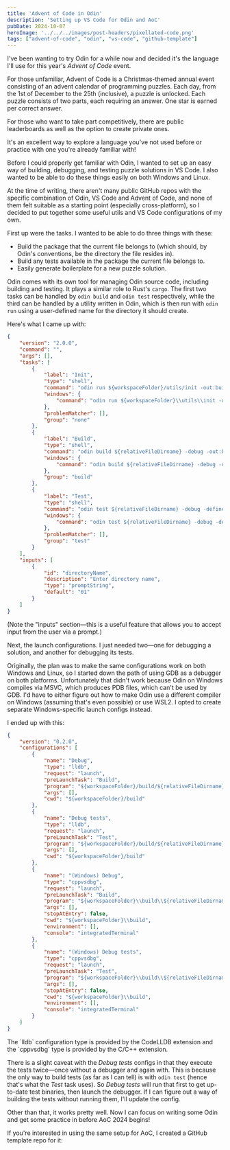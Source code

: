 ```yaml
---
title: 'Advent of Code in Odin'
description: 'Setting up VS Code for Odin and AoC'
pubDate: 2024-10-07
heroImage: '../../../images/post-headers/pixellated-code.png'
tags: ["advent-of-code", "odin", "vs-code", "github-template"]
---
```


I've been wanting to try <ExternalLink url="https://odin-lang.org/">Odin</ExternalLink> for a while now and decided it's the language I'll use for this year's _Advent of Code_ event.

<Alert type="info">
For those unfamiliar, <ExternalLink url="https://adventofcode.com/">Advent of Code</ExternalLink> is a Christmas-themed annual event consisting of an advent calendar of programming puzzles. Each day, from the 1st of December to the 25th (inclusive), a puzzle is unlocked. Each puzzle consists of two parts, each requiring an answer. One star is earned per correct answer.

For those who want to take part competitively, there are public leaderboards as well as the option to create private ones.

It's an excellent way to explore a language you've not used before or practice with one you're already familiar with!
</Alert>

Before I could properly get familiar with Odin, I wanted to set up an easy way of building, debugging, and testing puzzle solutions in VS Code. I also wanted to be able to do these things easily on both Windows and Linux.

At the time of writing, there aren't many public GitHub repos with the specific combination of Odin, VS Code and Advent of Code, and none of them felt suitable as a starting point (especially cross-platform), so I decided to put together some useful utils and VS Code configurations of my own.

First up were the <ExternalLink url="https://code.visualstudio.com/docs/editor/tasks">tasks</ExternalLink>. I wanted to be able to do three things with these:

* Build the package that the current file belongs to (which should, by Odin's conventions, be the directory the file resides in).
* Build any tests available in the package the current file belongs to.
* Easily generate boilerplate for a new puzzle solution.

Odin comes with its own tool for managing Odin source code, including building and testing. It plays a similar role to Rust's `cargo`. The first two tasks can be handled by `odin build` and `odin test` respectively, while the third can be handled by a utility written in Odin, which is then run with `odin run` using a user-defined name for the directory it should create.

Here's what I came up with:

```json title=".vscode/tasks.json"
{
    "version": "2.0.0",
    "command": "",
    "args": [],
    "tasks": [
        {
            "label": "Init",
            "type": "shell",
            "command": "odin run ${workspaceFolder}/utils/init -out:build/util-init -- ${input:directoryName}",
            "windows": {
                "command": "odin run ${workspaceFolder}\\utils\\init -out:build\\util-init.exe -- ${input:directoryName}",
            },
            "problemMatcher": [],
            "group": "none"
        },
        {
            "label": "Build",
            "type": "shell",
            "command": "odin build ${relativeFileDirname} -debug -out:build/${relativeFileDirname}",
            "windows": {
                "command": "odin build ${relativeFileDirname} -debug -out:build\\${relativeFileDirname}.exe",
            },
            "group": "build"
        },
        {
            "label": "Test",
            "type": "shell",
            "command": "odin test ${relativeFileDirname} -debug -define:ODIN_TEST_SHORT_LOGS=true -out:build/${relativeFileDirname}-tests",
            "windows": {
                "command": "odin test ${relativeFileDirname} -debug -define:ODIN_TEST_SHORT_LOGS=true -out:build\\${relativeFileDirname}-tests.exe",
            },
            "problemMatcher": [],
            "group": "test"
        }
    ],
    "inputs": [
        {
            "id": "directoryName",
            "description": "Enter directory name",
            "type": "promptString",
            "default": "01"
        }
    ]
}
```

(Note the "inputs" section—this is a useful feature that allows you to accept input from the user via a prompt.)

Next, the <ExternalLink url="https://code.visualstudio.com/docs/editor/debugging#_launch-configurations">launch configurations</ExternalLink>. I just needed two—one for debugging a solution, and another for debugging its tests.

Originally, the plan was to make the same configurations work on both Windows and Linux, so I started down the path of using GDB as a debugger on both platforms. Unfortunately that didn't work because Odin on Windows compiles via MSVC, which produces PDB files, which can't be used by GDB. I'd have to either figure out how to make Odin use a different compiler on Windows (assuming that's even possible) or use WSL2. I opted to create separate Windows-specific launch configs instead.

I ended up with this:

```json title=".vscode/launch.json"
{
    "version": "0.2.0",
    "configurations": [
        {
            "name": "Debug",
            "type": "lldb",
            "request": "launch",
            "preLaunchTask": "Build",
            "program": "${workspaceFolder}/build/${relativeFileDirname}",
            "args": [],
            "cwd": "${workspaceFolder}/build"
        },
        {
            "name": "Debug tests",
            "type": "lldb",
            "request": "launch",
            "preLaunchTask": "Test",
            "program": "${workspaceFolder}/build/${relativeFileDirname}-tests",
            "args": [],
            "cwd": "${workspaceFolder}/build"
        },
        {
            "name": "(Windows) Debug",
            "type": "cppvsdbg",
            "request": "launch",
            "preLaunchTask": "Build",
            "program": "${workspaceFolder}\\build\\${relativeFileDirname}.exe",
            "args": [],
            "stopAtEntry": false,
            "cwd": "${workspaceFolder}\\build",
            "environment": [],
            "console": "integratedTerminal"
        },
        {
            "name": "(Windows) Debug tests",
            "type": "cppvsdbg",
            "request": "launch",
            "preLaunchTask": "Test",
            "program": "${workspaceFolder}\\build\\${relativeFileDirname}-tests.exe",
            "args": [],
            "stopAtEntry": false,
            "cwd": "${workspaceFolder}\\build",
            "environment": [],
            "console": "integratedTerminal"
        }
    ]
}
```

<Alert type="tip">
The `lldb` configuration type is provided by the <ExternalLink url="https://marketplace.visualstudio.com/items?itemName=vadimcn.vscode-lldb">CodeLLDB</ExternalLink> extension and the `cppvsdbg` type is provided by the <ExternalLink url="https://marketplace.visualstudio.com/items?itemName=ms-vscode.cpptools">C/C++</ExternalLink> extension.
</Alert>

There is a slight caveat with the _Debug tests_ configs in that they execute the tests twice—once without a debugger and again with. This is because the only way to build tests (as far as I can tell) is with `odin test` (hence that's what the _Test_ task uses). So _Debug tests_ will run that first to get up-to-date test binaries, then launch the debugger. If I can figure out a way of building the tests without running them, I'll update the config.

Other than that, it works pretty well. Now I can focus on writing some Odin and get some practice in before AoC 2024 begins!

If you're interested in using the same setup for AoC, I created a GitHub template repo for it:

<OpenGraphSummary url="https://github.com/Riari/odin-aoc-vscode-template" />
